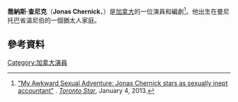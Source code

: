 {{Infobox person
| name = Jonas Chernick
| image = 
| imagesize = 
| caption  =
| birth_date  = {{birth date and age|1973|07|16}}
| birth_place = [[加拿大|加拿大]][[曼尼托巴省|曼尼托巴省]][[溫尼伯|溫尼伯]]
| occupation = 演員，編劇
| yearsactive = 1990s–現在
}}
'''喬納斯·查尼克'''（'''Jonas Chernick'''，{{bd|1973年|7月16日}}）是[[加拿大|加拿大]]的一位演員和編劇<ref name=torstar>[http://www.thestar.com/entertainment/movies/2013/01/04/my_awkward_sexual_adventure_jonas_chernick_stars_as_sexually_inept_accountant.html "My Awkward Sexual Adventure: Jonas Chernick stars as sexually inept accountant"] {{Wayback|url=http://www.thestar.com/entertainment/movies/2013/01/04/my_awkward_sexual_adventure_jonas_chernick_stars_as_sexually_inept_accountant.html |date=20181211175912 }}. ''[[Toronto_Star|Toronto Star]]'', January 4, 2013.</ref>。他出生在曼尼托巴省溫尼伯的一個猶太人家庭。
==參考資料==
{{Reflist}}
[[Category:加拿大演員|Category:加拿大演員]]